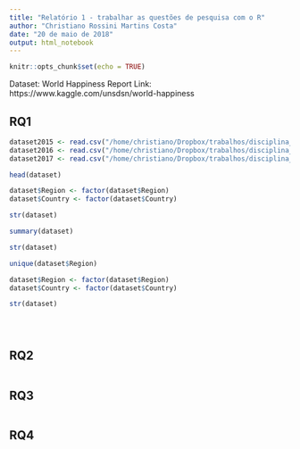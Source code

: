 ```yaml
---
title: "Relatório 1 - trabalhar as questões de pesquisa com o R"
author: "Christiano Rossini Martins Costa"
date: "20 de maio de 2018"
output: html_notebook
---
```


```r
knitr::opts_chunk$set(echo = TRUE)
```


Dataset: World Happiness Report
Link: https://www.kaggle.com/unsdsn/world-happiness


## RQ1

```r

dataset2015 <- read.csv("/home/christiano/Dropbox/trabalhos/disciplina_mineracao/datasets/datasets_menores/world-happines/2015.csv", stringsAsFactors = FALSE)
dataset2016 <- read.csv("/home/christiano/Dropbox/trabalhos/disciplina_mineracao/datasets/datasets_menores/world-happines/2016.csv", stringsAsFactors = FALSE)
dataset2017 <- read.csv("/home/christiano/Dropbox/trabalhos/disciplina_mineracao/datasets/datasets_menores/world-happines/2017.csv", stringsAsFactors = FALSE)

head(dataset)

dataset$Region <- factor(dataset$Region)
dataset$Country <- factor(dataset$Country)

str(dataset)

summary(dataset)

```

```r
str(dataset)
```

```r

unique(dataset$Region)

dataset$Region <- factor(dataset$Region)
dataset$Country <- factor(dataset$Country)

str(dataset)





```


## RQ2

```r

```

## RQ3

```r

```

## RQ4

```r

```
